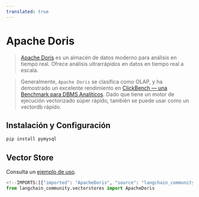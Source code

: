 ```yaml
---
translated: true
---
```


# Apache Doris

>[Apache Doris](https://doris.apache.org/) es un almacén de datos moderno para análisis en tiempo real.
Ofrece análisis ultrarrápidos en datos en tiempo real a escala.

>Generalmente, `Apache Doris` se clasifica como OLAP, y ha demostrado un excelente rendimiento
> en [ClickBench — una Benchmark para DBMS Analíticos](https://benchmark.clickhouse.com/).
> Dado que tiene un motor de ejecución vectorizado súper rápido, también se puede usar como un vectordb rápido.

## Instalación y Configuración

```bash
pip install pymysql
```

## Vector Store

Consulta un [ejemplo de uso](/docs/integrations/vectorstores/apache_doris).

```python
<!--IMPORTS:[{"imported": "ApacheDoris", "source": "langchain_community.vectorstores", "docs": "https://api.python.langchain.com/en/latest/vectorstores/langchain_community.vectorstores.apache_doris.ApacheDoris.html", "title": "Apache Doris"}]-->
from langchain_community.vectorstores import ApacheDoris
```
